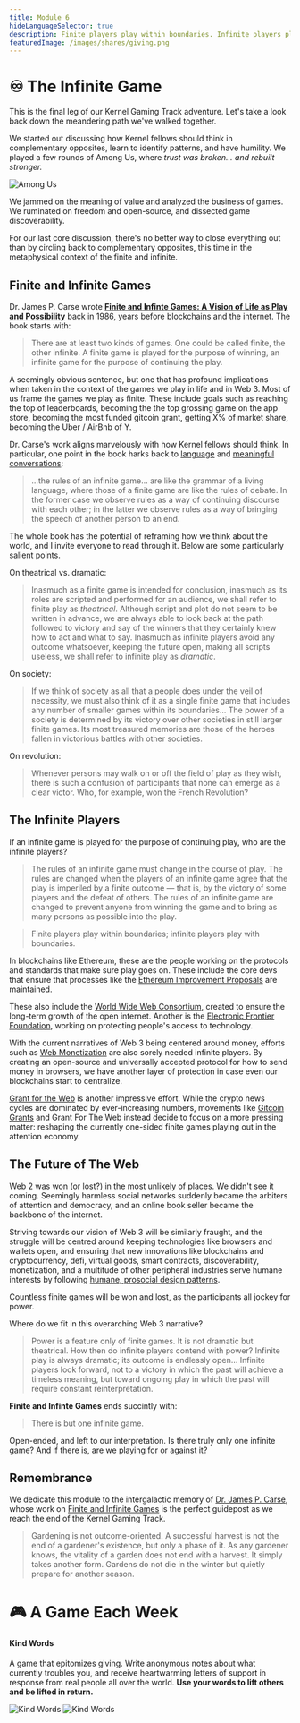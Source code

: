 ```yaml
---
title: Module 6
hideLanguageSelector: true
description: Finite players play within boundaries. Infinite players play with boundaries. Come explore the infinite eternal all around with us!
featuredImage: /images/shares/giving.png
---
```


# ♾ The Infinite Game

This is the final leg of our Kernel Gaming Track adventure. Let's take a look back down the meandering path we've walked together. 

We started out discussing how Kernel fellows should think in complementary opposites, learn to identify patterns, and have humility. We played a few rounds of Among Us, where *trust was broken... and rebuilt stronger.* 

<Image src="/images/gaming-img/amongus.jpg" alt="Among Us" />

We jammed on the meaning of value and analyzed the business of games. We ruminated on freedom and open-source, and dissected game discoverability.

For our last core discussion, there's no better way to close everything out than by circling back to complementary opposites, this time in the metaphysical context of the finite and infinite.

## Finite and Infinite Games

Dr. James P. Carse wrote [**Finite and Infinte Games: A Vision of Life as Play and Possibility**](/track-gaming/module-6/crafted/#finite-and-infinite-games-by-james-carse) back in 1986, years before blockchains and the internet. The book starts with:

> There are at least two kinds of games. One could be called finite, the other infinite. A finite game is played for the purpose of winning, an infinite game for the purpose of continuing the play.

A seemingly obvious sentence, but one that has profound implications when taken in the context of the games we play in life and in Web 3. Most of us frame the games we play as finite. These include goals such as reaching the top of leaderboards, becoming the the top grossing game on the app store, becoming the most funded gitcoin grant, getting X% of market share, becoming the Uber / AirBnb of Y.

Dr. Carse's work aligns marvelously with how Kernel fellows should think. In particular, one point in the book harks back to [language](/learn/module-7/no-paradigm) and [meaningful conversations](/conversation):

> ...the rules of an infinite game... are like the grammar of a living language, where those of a finite game are like the rules of debate. In the former case we observe rules as a way of continuing discourse with each other; in the latter we observe rules as a way of bringing the speech of another person to an end.

The whole book has the potential of reframing how we think about the world, and I invite everyone to read through it. Below are some particularly salient points.

On theatrical vs. dramatic:

> Inasmuch as a finite game is intended for conclusion, inasmuch as its roles are scripted and performed for an audience, we shall refer to finite play as *theatrical*. Although script and plot do not seem to be written in advance, we are always able to look back at the path followed to victory and say of the winners that they certainly knew how to act and what to say. Inasmuch as infinite players avoid any outcome whatsoever, keeping the future open, making all scripts useless, we shall refer to infinite play as *dramatic*.

On society:

> If we think of society as all that a people does under the veil of necessity, we must also think of it as a single finite game that includes any number of smaller games within its boundaries... The power of a society is determined by its victory over other societies in still larger finite games. Its most treasured memories are those of the heroes fallen in victorious battles with other societies.

On revolution:

> Whenever persons may walk on or off the field of play as they wish, there is such a confusion of participants that none can emerge as a clear victor. Who, for example, won the French Revolution?

## The Infinite Players 

If an infinite game is played for the purpose of continuing play, who are the infinite players? 

> The rules of an infinite game must change in the course of play. The rules are changed when the players of an infinite game agree that the play is imperiled by a finite outcome — that is, by the victory of some players and the defeat of others. The rules of an infinite game are changed to prevent anyone from winning the game and to bring as many persons as possible into the play.

> Finite players play within boundaries; infinite players play with boundaries.

In blockchains like Ethereum, these are the people working on the protocols and standards that make sure play goes on. These include the core devs that ensure that processes like the [Ethereum Improvement Proposals](/track-gaming/module-6/crafted/#ethereum-improvement-proposals) are maintained.

These also include the [World Wide Web Consortium](https://www.w3.org/), created to ensure the long-term growth of the open internet. Another is the [Electronic Frontier Foundation](https://www.eff.org/), working on protecting people's access to technology.

With the current narratives of Web 3 being centered around money, efforts such as [Web Monetization](/track-gaming/module-6/crafted/#web-monetization) are also sorely needed infinite players. By creating an open-source and universally accepted protocol for how to send money in browsers, we have another layer of protection in case even our blockchains start to centralize. 

[Grant for the Web](/track-gaming/module-6/curated/#grant-for-the-web) is another impressive effort. While the crypto news cycles are dominated by ever-increasing numbers, movements like [Gitcoin Grants](/track-gaming/module-5/crafted/#gitcoin-grants) and Grant For The Web instead decide to focus on a more pressing matter: reshaping the currently one-sided finite games playing out in the attention economy.

## The Future of The Web

Web 2 was won (or lost?) in the most unlikely of places. We didn't see it coming. Seemingly harmless social networks suddenly became the arbiters of attention and democracy, and an online book seller became the backbone of the internet. 

Striving towards our vision of Web 3 will be similarly fraught, and the struggle will be centred around keeping technologies like browsers and wallets open, and ensuring that new innovations like blockchains and cryptocurrency, defi, virtual goods, smart contracts, discoverability, monetization, and a multitude of other peripheral industries serve humane interests by following [humane, prosocial design patterns](/learn/module-5/prosocial-value).

Countless finite games will be won and lost, as the participants all jockey for power. 

Where do we fit in this overarching Web 3 narrative? 

> Power is a feature only of finite games. It is not dramatic but theatrical. How then do infinite players contend with power? Infinite play is always dramatic; its outcome is endlessly open... Infinite players look forward, not to a victory in which the past will achieve a timeless meaning, but toward ongoing play in which the past will require constant reinterpretation.

**Finite and Infinte Games** ends succintly with:

> There is but one infinite game.

Open-ended, and left to our interpretation. Is there truly only one infinite game? And if there is, are we playing for or against it?

## Remembrance

We dedicate this module to the intergalactic memory of [Dr. James P. Carse](https://web.archive.org/web/20201031025635/https://www.legacy.com/obituaries/recorder/obituary.aspx?pid=196925994), whose work on [Finite and Infinite Games](/track-gaming/module-6/crafted/#finite-and-infinite-games-by-james-carse) is the perfect guidepost as we reach the end of the Kernel Gaming Track.

 > Gardening is not outcome-oriented. A successful harvest is not the end of a gardener's existence, but only a phase of it. As any gardener knows, the vitality of a garden does not end with a harvest. It simply takes another form. Gardens do not die in the winter but quietly prepare for another season.

# 🎮 A Game Each Week

<List>

<Link to="https://store.steampowered.com/app/1070710/Kind_Words_lo_fi_chill_beats_to_write_to/">

#### Kind Words 

A game that epitomizes giving. Write anonymous notes about what currently troubles you, and receive heartwarming letters of support in response from real people all over the world. **Use your words to lift others and be lifted in return.**

<Image src="/images/gaming-img/ScrollingRequests.gif" alt="Kind Words" />
<Image src="/images/gaming-img/WriteLetter.gif" alt="Kind Words" />

</Link>

</List>